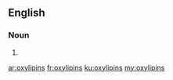 ==English==

===Noun===
{{head|en|plural}}

# {{plural of|oxylipin|lang=en}}

[[ar:oxylipins]]
[[fr:oxylipins]]
[[ku:oxylipins]]
[[my:oxylipins]]
